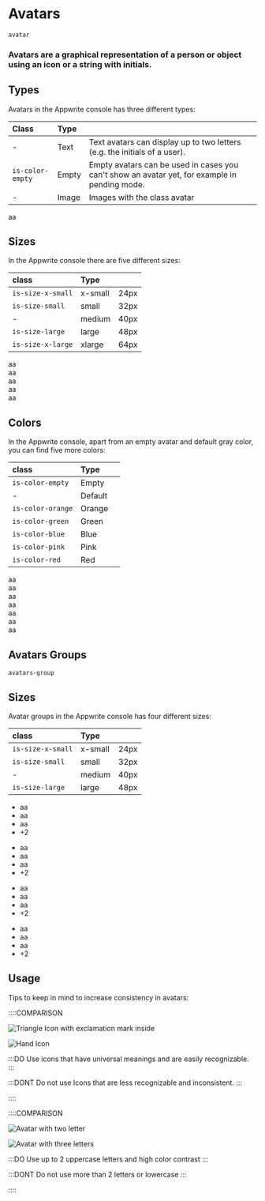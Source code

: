 # Avatars

`avatar`

### Avatars are a graphical representation of a person or object using an icon or a string with initials.

## Types

Avatars in the Appwrite console has three different types:

| Class            | Type  |                                                                                               |
| :--------------- | :---- | :-------------------------------------------------------------------------------------------- |
| -                | Text  | Text avatars can display up to two letters (e.g. the initials of a user).                     |
| `is-color-empty` | Empty | Empty avatars can be used in cases you can't show an avatar yet, for example in pending mode. |
| -                | Image | Images with the class avatar                                                                  |

<Preview center>
  <div class="avatar is-color-empty"></div>
  <div class="avatar">aa</div>
  <img class="avatar" src="https://unsplash.it/40" alt="" />
</Preview>

## Sizes

In the Appwrite console there are five different sizes:

| class             | Type    |                                                                                             |
| :---------------- | :------ | :------------------------------------------------------------------------------------------ |
| `is-size-x-small` | x-small | 24px                                                                                        |
| `is-size-small`   | small   | 32px                                                                                        |
| -                 | medium  | 40px                                                                                        |
| `is-size-large`   | large   | 48px                                                                                        |
| `is-size-x-large` | xlarge  | 64px                                                                                        |

<Preview center>
  <div class="avatar is-size-x-small">aa</div>
  <div class="avatar is-size-small">aa</div>
  <div class="avatar is-size-medium">aa</div>
  <div class="avatar is-size-large">aa</div>
  <div class="avatar is-size-x-large">aa</div>
</Preview>

## Colors

In the Appwrite console, apart from an empty avatar and default gray color, you can find five more colors:

| class             | Type    |                                                                                             |
| :---------------- | :------ | :------------------------------------------------------------------------------------------ |
| `is-color-empty`  | Empty   |                                                                                             |
| -                 | Default |                                                                                             |
| `is-color-orange` | Orange  |                                                                                             |
| `is-color-green`  | Green   |                                                                                             |
| `is-color-blue`   | Blue    |                                                                                             |
| `is-color-pink`   | Pink    |                                                                                             |
| `is-color-red`    | Red     |                                                                                             |

<Preview center>
  <div class="avatar is-color-empty">aa</div>
  <div class="avatar">aa</div>
  <div class="avatar is-color-orange">aa</div>
  <div class="avatar is-color-green">aa</div>
  <div class="avatar is-color-blue">aa</div>
  <div class="avatar is-color-pink">aa</div>
  <div class="avatar is-color-red">aa</div>
</Preview>

## Avatars Groups

`avatars-group`

## Sizes

Avatar groups in the Appwrite console has four different sizes:

| class             | Type    |                                                                                             |
| :---------------- | :------ | :------------------------------------------------------------------------------------------ |
| `is-size-x-small` | x-small | 24px                                                                                        |
| `is-size-small`   | small   | 32px                                                                                        |
| -                 | medium  | 40px                                                                                        |
| `is-size-large`   | large   | 48px                                                                                        |

<Preview center>
 <ul class="avatars-group">
    <li class="avatars-group-item">
        <div class="avatar is-size-x-small is-color-blue">aa</div>
    </li>
    <li class="avatars-group-item">
        <div class="avatar is-size-x-small is-color-orange">aa</div>
    </li>
    <li class="avatars-group-item">
        <div class="avatar is-size-x-small is-color-green">aa</div>
        </li>
    <li class="avatars-group-item">
        <div class="avatar is-size-x-small">+2</div>
    </li>
</ul>
<ul class="avatars-group">
    <li class="avatars-group-item">
        <div class="avatar is-size-small is-color-blue">aa</div>
    </li>
    <li class="avatars-group-item">
        <div class="avatar is-size-small is-color-orange">aa</div>
    </li>
    <li class="avatars-group-item">
        <div class="avatar is-size-small is-color-green">aa</div>
    </li>
    <li class="avatars-group-item">
        <div class="avatar is-size-small">+2</div>
    </li>
</ul>
<ul class="avatars-group">
    <li class="avatars-group-item">
        <div class="avatar is-color-blue">aa</div>
    </li>
    <li class="avatars-group-item">
        <div class="avatar is-color-orange">aa</div>
    </li>
    <li class="avatars-group-item">
        <div class="avatar is-color-green">aa</div>
    </li>
    <li class="avatars-group-item">
        <div class="avatar">+2</div>
    </li>
</ul>

<ul class="avatars-group">
    <li class="avatars-group-item">
        <div class="avatar is-size-large is-color-blue">aa</div>
    </li>
    <li class="avatars-group-item">
        <div class="avatar is-size-large is-color-orange">aa</div>
    </li>
    <li class="avatars-group-item">
        <div class="avatar is-size-large is-color-green">aa</div>
    </li>
    <li class="avatars-group-item">
        <div class="avatar is-size-large">+2</div>
    </li>

</ul>

</Preview>

## Usage

Tips to keep in mind to increase consistency in avatars:

::::COMPARISON

![Triangle Icon with exclamation mark inside](/images/avatar-1.svg)

![Hand Icon](/images/avatar-2.svg)

:::DO
Use icons that have universal meanings and are easily recognizable.
:::

:::DONT
Do not use Icons that are less recognizable and inconsistent.
:::

::::

<div class="u-margin-block-start-52">
::::COMPARISON

![Avatar with two letter](/images/avatar-3.svg)

![Avatar with three letters](/images/avatar-4.svg)

:::DO
Use up to 2 uppercase letters and high color contrast
:::

:::DONT
Do not use more than 2 letters or lowercase
:::

::::

</div>
